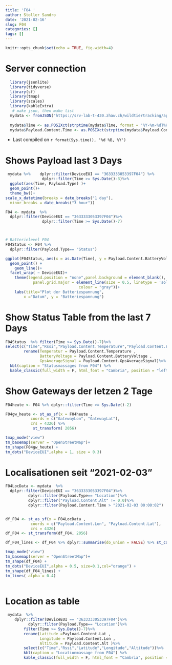 ```yaml
---
title: 'F04 '
author: Stoller Sandro
date: '2021-02-16'
slug: F04
categories: []
tags: []
---
```


```r
knitr::opts_chunk$set(echo = TRUE, fig.width=4)
```



# Server connection
```r
  library(jsonlite)
  library(tidyverse)
  library(sf) 
  library(tmap)
  library(scales) 
  library(kableExtra)
   # make json, then make list
  mydata <- fromJSON("https://srv-lab-t-430.zhaw.ch/wildtiertracking/api/parsed-data/json", flatten = TRUE)
  
  mydata$Time <- as.POSIXct(strptime(mydata$Time, format = '%Y-%m-%dT%H:%M:%S'), format = '%Y-%m-%dT%H:%M:%S')
  mydata$Payload.Content.Time <- as.POSIXct(strptime(mydata$Payload.Content.Time , format = '%Y-%m-%dT%H:%M:%S'), format = '%Y-%m-%dT%H:%M:%S')

```
- Last compiled on `r format(Sys.time(), '%d %B, %Y')`

# Shows Payload last 3 Days
```r

 mydata %>%    dplyr::filter(DeviceEUI == "3633333053397F04") %>% 
                dplyr::filter(Time >= Sys.Date()-3)%>%
  ggplot(aes(Time, Payload.Type) )+
  geom_point()+
  theme_bw()+
scale_x_datetime(breaks = date_breaks("1 day"),
  minor_breaks = date_breaks("3 hour"))


```
 

```r

F04 <- mydata  %>%
  dplyr::filter(DeviceEUI == "3633333053397F04")%>% 
                dplyr::filter(Time >= Sys.Date()-7)



# Batterielevel F04 
F04Status <- F04 %>% 
  dplyr::filter(Payload.Type== "Status")  

ggplot(F04Status, aes(x = as.Date(Time), y = Payload.Content.BatteryVoltage, colour = DeviceEUI)) +
  geom_point() +
    geom_line()+
  facet_wrap( ~ DeviceEUI)+
    theme(legend.position = "none",panel.background = element_blank(),
            panel.grid.major = element_line(size = 0.5, linetype = 'solid',
                                colour = "gray"))+
    labs(title="Plot der Batteriespannung",
        x ="Datum", y = "Batteriespannung")
```
   
# Show Status Table from the last 7 Days

```r

F04Status  %>% filter(Time >= Sys.Date()-7)%>%
select(c("Time","Rssi","Payload.Content.Temperature","Payload.Content.BatteryVoltage","Payload.Content.GpsAverageSignal"))%>%
        rename(Temperatur = Payload.Content.Temperature , 
               BatteryVoltage = Payload.Content.BatteryVoltage ,
               GpsAverageSignal = Payload.Content.GpsAverageSignal)%>%
  kbl(caption = "Statusmassages from F04") %>%
  kable_classic(full_width = F, html_font = "Cambria", position = "left")
```
    
    
    

# Show Gateways der letzen 2 Tage
```r
F04heute <- F04 %>% dplyr::filter(Time >= Sys.Date()-2) 

F04gw_heute <- st_as_sf(x = F04heute ,                          
           coords = c("GatewayLon", "GatewayLat"),
           crs = 4326) %>% 
            st_transform( 2056)

tmap_mode("view")
tm_basemap(server = "OpenStreetMap")+
tm_shape(F04gw_heute) +
tm_dots("DeviceEUI",alpha = 1, size = 0.3)
```
    

# Localisationen seit "2021-02-03" 
```r

F04LocData <- mydata  %>%
  dplyr::filter(DeviceEUI == "3633333053397F04")%>% 
          dplyr::filter(Payload.Type== "Location")%>%
          dplyr::filter("Payload.Content.Alt" != 0.0)%>%
          dplyr::filter(Payload.Content.Time > "2021-02-03 00:00:02")


df_F04 <- st_as_sf(x = F04LocData ,                         
           coords = c("Payload.Content.Lon", "Payload.Content.Lat"),
           crs = 4326)
df_F04 <- st_transform(df_F04, 2056)

df_F04_lines <- df_F04 %>% dplyr::summarise(do_union = FALSE) %>% st_cast("LINESTRING")

tmap_mode("view")
tm_basemap(server = "OpenStreetMap")+
tm_shape(df_F04) +
tm_dots("DeviceEUI",alpha = 0.5, size=0.1,col="orange") +
tm_shape(df_F04_lines) +
tm_lines( alpha = 0.4)     
  
```

# Location as table

```r
 mydata  %>%
    dplyr::filter(DeviceEUI == "3633333053397F04")%>% 
          dplyr::filter(Payload.Type== "Location")%>%
        filter(Time >= Sys.Date()-7)%>%
        rename(Latitude =Payload.Content.Lat , 
               Longitude = Payload.Content.Lon ,
               Altitude = Payload.Content.Alt )%>%
        select(c("Time","Rssi","Latitude","Longitude","Altitude"))%>%
        kbl(caption = "Locationmassage from F04") %>%
        kable_classic(full_width = F, html_font = "Cambria", position = "left") 
```

